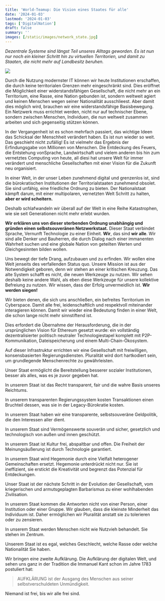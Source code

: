 ```yaml
---
title: 'World-Teamup: Die Vision eines Staates für alle'
date: '2024-01-03'
lastmod: '2024-01-03'
tags: ['DigitalNation']
draft: false
summary: ''
images: [/static/images/network_state.jpg]
---
```


*Dezentrale Systeme sind längst Teil unseres Alltags geworden. Es ist nun nur noch ein
kleiner Schritt hin zu virtuellen Territorien, und damit zu Staaten, die nicht mehr auf
Landbesitz beruhen.*

![](/static/images/network_state.jpg)

Durch die Nutzung modernster IT können wir heute
Institutionen erschaffen, die durch keine territorialen Grenzen mehr eingeschränkt sind.
Dies eröffnet
die Möglichkeit einer widerstandsfähigen Gesellschaft, die nicht mehr an ein Territorium,
eine Rasse, eine Nation gebunden ist, sondern weltweit agiert und keinen Menschen wegen
seiner Nationalität ausschlieest. Aber damit dies möglich wird, brauchen wir eine
widerstandsfähige Basisbewegung. Ein Netzwerk muss errichtet werden,
nicht nur auf technischer Ebene, sondern zwischen Menschen, Individuen, die nun weltweit
zusammen arbeiten und sich gegenseitig stützen können.

In der Vergangenheit ist es schon mehrfach passiert, das wichtige Ideen das Schicksal
der Menschheit verändert haben. Es ist nun wieder so weit. Das geschieht nicht zufällig!
Es ist vielmehr das Ergebnis der
Erfindungsgabe von Millionen von Menschen. Die Entdeckung des Feuers,
die Entstehung vonSprache, Landwirtschaft und vielem anderen bis hin zum vernetztes Computing von heute,
all diesi hat unsere Welt für immer verändert und menschliche Gesellschaften mit einer
Vision für die Zukunft neu organisiert.

In einer Welt, in der unser Leben zunehmend digital und grenzenlos ist, sind die bürokratischen Institutionen
der Territorialstaaten zunehmend obsolet. Sie sind unfähig, eine friedliche Ordnung zu bieten. Der
Nationalstaat kämpft darum, mit einer multipolaren, vernetzten Welt Schritt zu halten, **aber er wird scheitern.**

Deshalb  schlafwandeln wir überall auf der Welt in eine Reihe Katastrophen,
wie sie seit Generationen nicht mehr erlebt wurden.

**Wir erklären uns von dieser sterbenden Ordnung unabhängig und gründen einen selbstsouveränen Netzwerkstaat.**
Dieser Staat verbindet Sprache, Vernunft Technologie zu einer Einheit. **Wir**, das sind **wir alle**. Wir sind
alle Denker und Bauherren, die durch Dialog nach einer immanenten Wahrheit
suchen und eine globale Nation von geteilten Werten und Gleichgesinnten bilden wollen.

Uns bewegt der tiefe Drang,
aufzubauen und  zu erfinden. Wir wollen eine Welt jenseits  des verfallenden Status quo.
Unsere Mission ist aus der Notwendigkeit geboren, denn
wir stehen an einer kritischen Kreuzung. Das alte System schafft es nicht, die  neuen Werkzeuge zu nutzen. Wir sehen
deshalb keine andere Wahl, als eben diese Werkzeuge für unsere kollektive Befreiung zu nutzen.
Wir wissen, dass der Erfolg
unvermeidlich ist. **Wir werden siegen!**

Wir bieten denen, die sich uns anschließen, ein befreites Territorium im Cyberspace. Damit
alle frei, leidenschaftlich und respektvoll miteinander interagieren können.
Damit wir wieder eine
Bedeutung finden in einer Welt, die
schon lange nicht mehr sinnstiftend ist.

Dies erfordert die Übernahme der Herausforderung, die in der ursprünglichen Vision für Ethereum gesetzt wurde:
ein vollständig dezentralisierter politisch neutraler Technologiestapel komplett mit P2P-Kommunikation,
Dateispeicherung und einem Multi-Chain-Ökosystem.

Auf dieser Infrastruktur errichten wir eine  Gesellschaft mit freiwilligen, konsensbasierten
Regierungsdiensten. Pluralität wird dort hartkodiert sein, um grundlegende Menschenrechte zu gewährleisten.

Unser Staat ermöglicht die Bereitstellung besserer
sozialer Institutionen, besser als alles, was es je zuvor gegeben hat.

In unserem Staat ist das Recht transparent, fair und die wahre Basis unseres Reichtums.

In unserem transparenten
Regierungssystem kosten Transaktionen einen Bruchteil dessen, was sie in der
Legacy-Bürokratie kosten.

In unserem Staat haben wir eine transparente, selbstsouveräne Geldpolitik, die den Interessen aller dient.

In unserem Staat sind Vermögenswerte souverän und sicher, gesetzlich und technologisch von außen und innen geschützt.


In unserem Staat ist Kultur frei, abspaltbar und offen. Die Freiheit der Meinungsäußerung ist durch
 Technologie garantiert.

In unserem Staat wird  Hegemonie durch eine Vielfalt heterogener Gemeinschaften ersetzt.
Hegemonie unterdrückt nicht nur. Sie ist ineffizient, sie erstickt
 die Kreativität und begrenzt das Potenzial für Entdeckungen.

Unser Staat  ist der nächste Schritt in der Evolution der
Gesellschaft, vom kriegerischen und armutsgeplagten Barbarismus zu einer wohlhabenden Zivilisation.

In unserem Staat  kommen die Antworten nicht von einer Person, einer Institution oder einer Gruppe. Wir glauben,
dass die kleinste Minderheit das Individuum ist. Daher ermöglichen wir Pluralität anstatt sie zu tolerieren oder
zu zensieren.

In unserem Staat werden Menschen nicht wie Nutzvieh behandelt. Sie stehen im Zentrum.

Unserem Staat ist es egal, welches Geschlecht, welche Rasse oder welche Nationalität Sie haben.

Wir bringen eine zweite Aufklärung. Die Aufklärung der digitalen Welt, und sehen uns ganz in der
Tradition die Immanuel Kant schon im Jahre 1783 postuliert hat:

> AUFKLÄRUNG ist der Ausgang des Menschen aus seiner selbstverschuldeten Unmündigkeit.

Niemand ist frei, bis wir alle frei sind.







